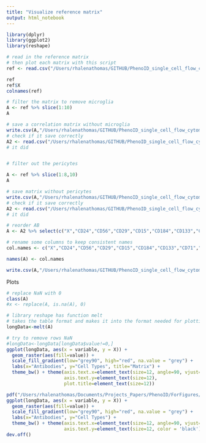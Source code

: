 ```yaml
---
title: "Visualize reference matrix"
output: html_notebook
---
```



```r
library(dplyr)
library(ggplot2)
library(reshape)

```



```r
# read in the reference matrix
# then plot each matrix with this script
ref <- read.csv("/Users/rhalenathomas/GITHUB/PhenoID_single_cell_flow_cytometry_analysis/correlation/ReferenceMatrix.csv")

ref
ref$X
colnames(ref)

# filter the matrix to remove microglia
A <- ref %>% slice(1:10)
A

# save a correlation matrix without microglia
write.csv(A,"/Users/rhalenathomas/GITHUB/PhenoID_single_cell_flow_cytometry_analysis/correlation/ReferenceMatrix10celltypes.csv", row.names = FALSE)
# check if it save correctly
A2 <- read.csv("/Users/rhalenathomas/GITHUB/PhenoID_single_cell_flow_cytometry_analysis/correlation/ReferenceMatrix10celltypes.csv")
# it did


# filter out the pericytes

A <- ref %>% slice(1:8,10)
A

# save matrix without pericytes
write.csv(A,"/Users/rhalenathomas/GITHUB/PhenoID_single_cell_flow_cytometry_analysis/correlation/ReferenceMatrix9celltypes.csv", row.names = FALSE)
# check if it save correctly
A2 <- read.csv("/Users/rhalenathomas/GITHUB/PhenoID_single_cell_flow_cytometry_analysis/correlation/ReferenceMatrix9celltypes.csv")
# it did

# reorder AB
A <- A2 %>% select(c("X","CD24","CD56","CD29","CD15","CD184","CD133","CD71","CD44","Glast","AQP4","HepaCam", "CD140a","O4"))

# rename some columns to keep consistent names
col.names <- c("X","CD24","CD56","CD29","CD15","CD184","CD133","CD71","CD44","GLAST","AQP4","HepaCAM", "CD140a","O4")

names(A) <- col.names

write.csv(A,"/Users/rhalenathomas/GITHUB/PhenoID_single_cell_flow_cytometry_analysis/correlation/ReferenceMatrix9celltypesOrdered.csv", row.names = FALSE)

```

Plots

```r

# replace NaN with 0
class(A)
#x <- replace(A, is.na(A), 0)

# library reshape has function melt
# takes the table format and makes it into the format needed for plotting
longData<-melt(A)

# try to remove rows NaN
#longData<-longData[longData$value!=0,]
ggplot(longData, aes(x = variable, y = X)) + 
  geom_raster(aes(fill=value)) + 
  scale_fill_gradient(low="grey90", high="red", na.value = "grey") +
  labs(x="Antibodies", y="Cell Types", title="Matrix") +
  theme_bw() + theme(axis.text.x=element_text(size=12, angle=90, vjust=0.3),
                     axis.text.y=element_text(size=12),
                     plot.title=element_text(size=12))

pdf("/Users/rhalenathomas/Documents/Projects_Papers/PhenoID/ForFigures/ReferenceMatrix9celltypesReorder.pdf", width = 5, height = 4)
ggplot(longData, aes(x = variable, y = X)) + 
  geom_raster(aes(fill=value)) + 
  scale_fill_gradient(low="grey90", high="red", na.value = "grey") +
  labs(x="Antibodies", y="Cell Types") +
  theme_bw() + theme(axis.text.x=element_text(size=12, angle=90, vjust=0.3, colour = 'black'),
                     axis.text.y=element_text(size=12, color = 'black'))
dev.off()



```

